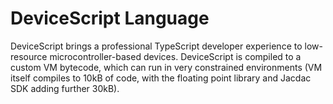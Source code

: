 # DeviceScript Language

DeviceScript brings a professional TypeScript developer experience to low-resource microcontroller-based devices.
DeviceScript is compiled to a custom VM bytecode, which can run in very constrained
environments (VM itself compiles to 10kB of code, with the floating point library and Jacdac SDK adding further 30kB).
